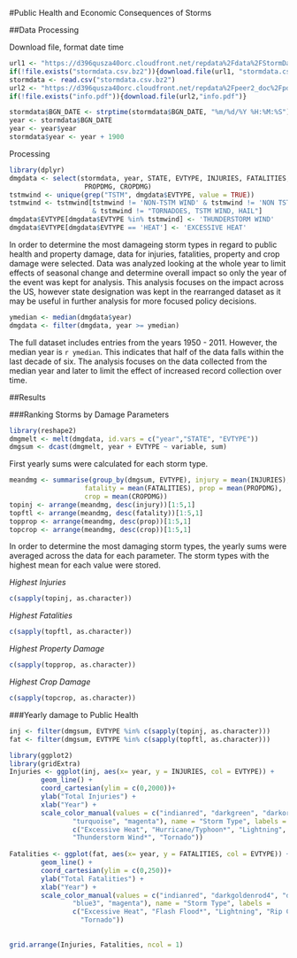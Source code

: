 #Public Health and Economic Consequences of Storms

##Data Processing

Download file, format date time
```r
url1 <- "https://d396qusza40orc.cloudfront.net/repdata%2Fdata%2FStormData.csv.bz2"
if(!file.exists("stormdata.csv.bz2")){download.file(url1, "stormdata.csv.bz2")}
stormdata <- read.csv("stormdata.csv.bz2")
url2 <- "https://d396qusza40orc.cloudfront.net/repdata%2Fpeer2_doc%2Fpd01016005curr.pdf"
if(!file.exists("info.pdf")){download.file(url2,"info.pdf")}
```

```r
stormdata$BGN_DATE <- strptime(stormdata$BGN_DATE, "%m/%d/%Y %H:%M:%S")
year <- stormdata$BGN_DATE
year <- year$year
stormdata$year <- year + 1900
```

Processing
```r
library(dplyr)
dmgdata <- select(stormdata, year, STATE, EVTYPE, INJURIES, FATALITIES,
                   PROPDMG, CROPDMG)
tstmwind <- unique(grep("TSTM", dmgdata$EVTYPE, value = TRUE))
tstmwind <- tstmwind[tstmwind != 'NON-TSTM WIND' & tstmwind != 'NON TSTM WIND'
                     & tstmwind != "TORNADOES, TSTM WIND, HAIL"]
dmgdata$EVTYPE[dmgdata$EVTYPE %in% tstmwind] <- 'THUNDERSTORM WIND'
dmgdata$EVTYPE[dmgdata$EVTYPE == 'HEAT'] <- 'EXCESSIVE HEAT'
```
In order to determine the most damageing storm types in regard to public health
and property damage, data for injuries, fatalities, property and crop damage 
were selected.  Data was analyzed looking at the whole year to limit effects of 
seasonal change and determine overall impact so only the year of the event was 
kept for analysis.  This analysis focuses on the impact across the US, however
state designation was kept in the rearranged dataset as it may be useful in 
further analysis for more focused policy decisions.

```r
ymedian <- median(dmgdata$year)
dmgdata <- filter(dmgdata, year >= ymedian)
```
The full dataset includes entries from the years 1950 - 2011.  However, the 
median year is `r ymedian`.  This indicates that half of the data falls within
the last decade of six.  The analysis focuses on the data collected from the 
median year and later to limit the effect of increased record collection over
time.

##Results

###Ranking Storms by Damage Parameters

```r
library(reshape2)
dmgmelt <- melt(dmgdata, id.vars = c("year","STATE", "EVTYPE"))
dmgsum <- dcast(dmgmelt, year + EVTYPE ~ variable, sum)
```
First yearly sums were calculated for each storm type.  

```r
meandmg <- summarise(group_by(dmgsum, EVTYPE), injury = mean(INJURIES), 
                   fatality = mean(FATALITIES), prop = mean(PROPDMG), 
                   crop = mean(CROPDMG))
topinj <- arrange(meandmg, desc(injury))[1:5,1]
topftl <- arrange(meandmg, desc(fatality))[1:5,1]
topprop <- arrange(meandmg, desc(prop))[1:5,1]
topcrop <- arrange(meandmg, desc(crop))[1:5,1]

```
In order to determine the most damaging storm types, the yearly sums were
averaged across the data for each parameter.  The storm types with the highest 
mean for each value were stored.

*Highest Injuries*
```r
c(sapply(topinj, as.character))
```

*Highest Fatalities*
```r
c(sapply(topftl, as.character))
```

*Highest Property Damage*
```r
c(sapply(topprop, as.character))
```

*Highest Crop Damage*
```r
c(sapply(topcrop, as.character))
```

###Yearly damage to Public Health

```r
inj <- filter(dmgsum, EVTYPE %in% c(sapply(topinj, as.character)))
fat <- filter(dmgsum, EVTYPE %in% c(sapply(topftl, as.character)))
```


```r
library(ggplot2)
library(gridExtra)
Injuries <- ggplot(inj, aes(x= year, y = INJURIES, col = EVTYPE)) +
        geom_line() +
        coord_cartesian(ylim = c(0,2000))+
        ylab("Total Injuries") +
        xlab("Year") + 
        scale_color_manual(values = c("indianred", "darkgreen", "darkorange", 
                "turquoise", "magenta"), name = "Storm Type", labels = 
                c("Excessive Heat", "Hurricane/Typhoon*", "Lightning", 
                "Thunderstorm Wind*", "Tornado"))
       
Fatalities <- ggplot(fat, aes(x= year, y = FATALITIES, col = EVTYPE)) +
        geom_line() +
        coord_cartesian(ylim = c(0,250))+
        ylab("Total Fatalities") +
        xlab("Year") + 
        scale_color_manual(values = c("indianred", "darkgoldenrod4", "darkorange", 
                "blue3", "magenta"), name = "Storm Type", labels = 
                c("Excessive Heat", "Flash Flood*", "Lightning", "Rip Current*", 
                  "Tornado"))
        
        
grid.arrange(Injuries, Fatalities, ncol = 1)
```
